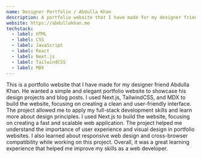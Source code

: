 ```yaml
---
name: Designer Portfolio / Abdulla Khan
description: A portfolio website that I have made for my designer friend Abdulla, using NextJS, TailwindCSS, and MDX for blogs.
website: https://abdullakhan.me
techstack:
  - label: HTML
  - label: CSS
  - label: JavaScript
  - label: React
  - label: Next.js
  - label: TailwindCSS
  - label: MDX
---
```


This is a portfolio website that I have made for my designer friend Abdulla Khan. He wanted a simple and elegant portfolio website to showcase his design projects and blog posts. I used Next.js, TailwindCSS, and MDX to build the website, focusing on creating a clean and user-friendly interface. The project allowed me to apply my full-stack development skills and learn more about design principles. I used Next.js to build the website, focusing on creating a fast and scalable web application. The project helped me understand the importance of user experience and visual design in portfolio websites. I also learned about responsive web design and cross-browser compatibility while working on this project. Overall, it was a great learning experience that helped me improve my skills as a web developer. 
